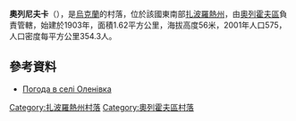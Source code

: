 {{coord|47|47|27|N|35|30|16|E|scale:100000|display=title}}

'''奧列尼夫卡'''（{{lang-uk|Оленівка}}），是[[烏克蘭|烏克蘭]]的村落，位於該國東南部[[扎波羅熱州|扎波羅熱州]]，由[[奧列霍夫區|奧列霍夫區]]負責管轄，始建於1903年，面積1.62平方公里，海拔高度56米，2001年人口575，人口密度每平方公里354.3人。

==參考資料==
* [http://weather.in.ua/ua/zaporozhskaja/18870 Погода в селі Оленівка] {{Wayback|url=http://weather.in.ua/ua/zaporozhskaja/18870 |date=20170706202555 }}

[[Category:扎波羅熱州村落|Category:扎波羅熱州村落]]
[[Category:奧列霍夫區村落|Category:奧列霍夫區村落]]


{{Zaporizhia-geo-stub}}